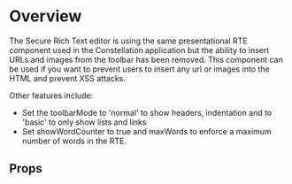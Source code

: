 
<Meta of={DemoStories} />

# Overview

The Secure Rich Text editor is using the same presentational RTE component used in the Constellation application but the ability to insert URLs and images from the toolbar has been removed.
This component can be used if you want to prevent users to insert any url or images into the HTML and prevent XSS attacks.

Other features include:

- Set the toolbarMode to 'normal' to show headers, indentation and to 'basic' to only show lists and links
- Set showWordCounter to true and maxWords to enforce a maximum number of words in the RTE.

<Primary />

## Props

<Controls />
